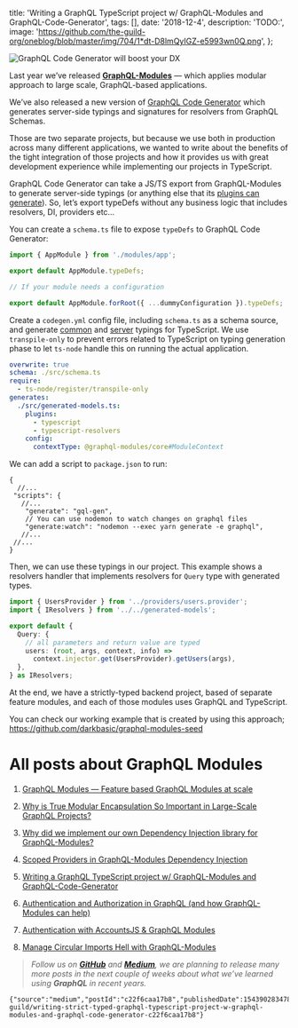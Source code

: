 
  title:
    'Writing a GraphQL TypeScript project w/ GraphQL-Modules and GraphQL-Code-Generator',
  tags: [],
  date: '2018-12-4',
  description: 'TODO:',
  image:
    'https://github.com/the-guild-org/oneblog/blob/master/img/704/1*dt-D8lmQyIGZ-e5993wn0Q.png',
};


![](https://github.com/the-guild-org/oneblog/blob/master/img/704/1*dt-D8lmQyIGZ-e5993wn0Q.png?raw=true 'GraphQL Code Generator will boost your DX')

Last year we’ve released **[GraphQL-Modules](https://graphql-modules.com/)** — which applies modular approach to large scale, GraphQL-based applications.

We’ve also released a new version of [GraphQL Code Generator](https://graphql-code-generator.com) which generates server-side typings and signatures for resolvers from GraphQL Schemas.

Those are two separate projects, but because we use both in production across many different applications, we wanted to write about the benefits of the tight integration of those projects and how it provides us with great development experience while implementing our projects in TypeScript.

GraphQL Code Generator can take a JS/TS export from GraphQL-Modules to generate server-side typings (or anything else that its [plugins can generate](https://graphql-code-generator.com/docs/plugins/)). So, let’s export typeDefs without any business logic that includes resolvers, DI, providers etc…

You can create a `schema.ts` file to expose `typeDefs` to GraphQL Code Generator:

```typescript
import { AppModule } from './modules/app';

export default AppModule.typeDefs;

// If your module needs a configuration

export default AppModule.forRoot({ ...dummyConfiguration }).typeDefs;
```

Create a `codegen.yml` config file, including `schema.ts` as a schema source, and generate [common](https://graphql-code-generator.com/docs/plugins/typescript-common) and [server](https://graphql-code-generator.com/docs/plugins/typescript-server) typings for TypeScript. We use `transpile-only` to prevent errors related to TypeScript on typing generation phase to let `ts-node` handle this on running the actual application.

```yaml
overwrite: true
schema: ./src/schema.ts
require:
  - ts-node/register/transpile-only
generates:
  ./src/generated-models.ts:
    plugins:
      - typescript
      - typescript-resolvers
    config:
      contextType: @graphql-modules/core#ModuleContext
```

We can add a script to `package.json` to run:

```json5
{
  //...
 "scripts": {
   //...
    "generate": "gql-gen",
    // You can use nodemon to watch changes on graphql files
    "generate:watch": "nodemon --exec yarn generate -e graphql",
   //...
 //...
}
```

Then, we can use these typings in our project. This example shows a resolvers handler that implements resolvers for `Query` type with generated types.

```typescript
import { UsersProvider } from '../providers/users.provider';
import { IResolvers } from '../../generated-models';

export default {
  Query: {
    // all parameters and return value are typed
    users: (root, args, context, info) =>
      context.injector.get(UsersProvider).getUsers(args),
  },
} as IResolvers;
```

At the end, we have a strictly-typed backend project, based of separate feature modules, and each of those modules uses GraphQL and TypeScript.

You can check our working example that is created by using this approach; <https://github.com/darkbasic/graphql-modules-seed>

# All posts about GraphQL Modules

1.  [GraphQL Modules — Feature based GraphQL Modules at scale](https://medium.com/the-guild/graphql-modules-feature-based-graphql-modules-at-scale-2d7b2b0da6da)

1.  [Why is True Modular Encapsulation So Important in Large-Scale GraphQL Projects?](https://medium.com/the-guild/why-is-true-modular-encapsulation-so-important-in-large-scale-graphql-projects-ed1778b03600)

1.  [Why did we implement our own Dependency Injection library for GraphQL-Modules?](https://medium.com/p/f25a234a9762)

1.  [Scoped Providers in GraphQL-Modules Dependency Injection](https://medium.com/p/949cd2588e0)

1.  [Writing a GraphQL TypeScript project w/ GraphQL-Modules and GraphQL-Code-Generator](https://medium.com/the-guild/writing-strict-typed-graphql-typescript-project-w-graphql-modules-and-graphql-code-generator-c22f6caa17b8)

1.  [Authentication and Authorization in GraphQL (and how GraphQL-Modules can help)](https://medium.com/the-guild/authentication-and-authorization-in-graphql-and-how-graphql-modules-can-help-fadc1ee5b0c2)

1.  [Authentication with AccountsJS & GraphQL Modules](https://medium.com/the-guild/authentication-with-accountsjs-graphql-modules-e0fb9799a9da)

1.  [Manage Circular Imports Hell with GraphQL-Modules](https://medium.com/the-guild/manage-circular-imports-hell-with-graphql-modules-4b1611dee781)

> _Follow us on [**GitHub**](https://github.com/Urigo/graphql-modules) and [**Medium**](https://medium.com/the-guild), we are planning to release many more posts in the next couple of weeks about what we’ve learned using **GraphQL** in recent years._

```backmatter
{"source":"medium","postId":"c22f6caa17b8","publishedDate":1543902834786,"url":"https://medium.com/the-guild/writing-strict-typed-graphql-typescript-project-w-graphql-modules-and-graphql-code-generator-c22f6caa17b8"}
```
